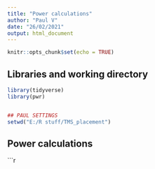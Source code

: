```yaml
---
title: "Power calculations"
author: "Paul V"
date: "26/02/2021"
output: html_document
---
```


```r
knitr::opts_chunk$set(echo = TRUE)
```

## Libraries and working directory
```r
library(tidyverse)
library(pwr)


## PAUL SETTINGS
setwd("E:/R stuff/TMS_placement")

```

## Power calculations
```r

